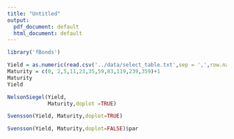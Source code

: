 ```yaml
---
title: "Untitled"
output:
  pdf_document: default
  html_document: default
---
```


```r
library('fBonds')
```


```r
Yield = as.numeric(read.csv('../data/select_table.txt',sep = ',',row.names = 1)[1,])
Maturity = c(0, 2,5,11,23,35,59,83,119,239,359)+1
Maturity
Yield
```



```r
NelsonSiegel(Yield,
             Maturity,doplot =TRUE)
```


```r
Svensson(Yield, Maturity,doplot=TRUE)
```
```r
Svensson(Yield, Maturity,doplot=FALSE)$par
```
